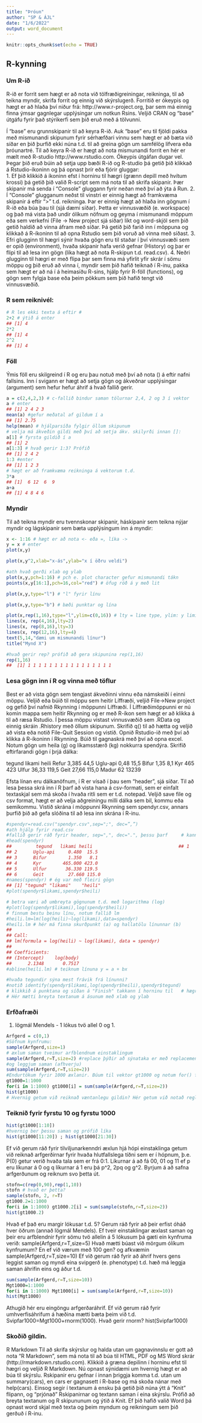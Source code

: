```yaml
---
title: "Þróun"
author: "SP & ÁJL"
date: "1/6/2022"
output: word_document
---
```


```r
knitr::opts_chunk$set(echo = TRUE)
```

## R-kynning
### Um R-ið

  R-ið er forrit sem hægt er að nota við tölfræðigreiningar, reikninga, til að teikna myndir, skrifa forrit og einnig við skýrslugerð. Forritið er ókeypis og hægt er að hlaða því niður frá: http://www.r-project.org, þar sem má einnig finna ýmsar gagnlegar upplýsingar um notkun Rsins. Veljið CRAN og “base” útgáfu fyrir það stýrikerfi sem þið eruð með á tölvunni. 
  
  Í “base” eru grunnskipanir til að keyra R-ið. Auk “base” eru til fjöldi pakka með mismunandi skipunum fyrir sérhæfðari vinnu sem hægt er að bæta við síðar en þið þurfið ekki núna t.d. til að greina gögn um samfélög lífvera eða þróunartré. Til að keyra R-ið er hægt að nota mismunandi forrit en hér er mælt með R-studio http://www.rstudio.com. Ókeypis útgáfan dugar vel.
Þegar þið eruð búin að setja upp bæði R-ið og R-studio þá getið þið klikkað á Rstudio-íkoninn og þá opnast þrír eða fjórir gluggar:            
1. Ef þið klikkið á íkoninn efst í horninu til hægri (grænn depill með hvítum krossi) þá getið þið valið R-script sem má nota til að skrifa skipanir. Þær skipanir má senda í “Console” gluggann fyrir neðan með því að ýta á Run.
2. Í “Console” glugganum neðst til vinstri er einnig hægt að framkvæma skipanir á eftir “>” t.d. reikninga. Þar er einnig hægt að hlaða inn gögnum í R-ið eða búa þau til (sjá dæmi síðar). Þetta er vinnusvæðið (e. workspace) og það má vista það undir ólíkum nöfnum og geyma í mismunandi möppum eða sem verkefni (File -> New project sjá síðar) líkt og word-skjöl sem þið getið haldið að vinna áfram með síðar. Þá getið þið farið inn í möppuna og klikkað á R-íkoninn til að opna Rstudio sem þið voruð að vinna með síðast.
3. Efri glugginn til hægri sýnir hvaða gögn eru til staðar í því vinnusvæði sem er opið (environment), hvaða skipanir hafa verið gefnar (History) og þar er flipi til að lesa inn gögn (líka hægt að nota R-skipun t.d. read.csv).
4. Neðri glugginn til hægri er með flipa þar sem finna má yfirlit yfir skrár í sömu möppu og þið eruð að vinna í, myndir sem þið hafið teiknað í R-inu, pakka sem hægt er að ná í á heimasíðu R-sins, hjálp fyrir R-föll (functions), og gögn sem fylgja base eða þeim pökkum sem þið hafið tengt við vinnusvæðið.

### R sem reiknivél:
```r
# R les ekki texta á eftir #
2+2 # ýtið á enter
## [1] 4
2*2
## [1] 4
2^2
## [1] 4
```

### Föll
Ýmis föll eru skilgreind í R og eru þau notuð með því að nota () á eftir nafni fallsins. Inn í svigann er hægt að setja gögn og ákveðnar upplýsingar (argument) sem hefur hefur áhrif á hvað fallið gerir.
```r
a = c(2,4,2,3) # c-fallið bindur saman tölurnar 2,4, 2 og 3 í vektor
a # enter
## [1] 2 4 2 3
mean(a) #gefur meðatal af gildum í a
## [1] 2.75
help(mean) # hjálparsíða fylgir öllum skipunum
# velja má ákveðin gildi með því að setja ákv. skilyrði innan []:
a[1] # fyrsta gildið í a
## [1] 2
a[1:3] # hvað gerir 1:3? Prófið
## [1] 2 4 2
1:3 #enter
## [1] 1 2 3
# hægt er að framkvæma reikninga á vektorum t.d.
3*a
## [1]  6 12  6  9
a+a
## [1] 4 8 4 6
```

### Myndir
Til að teikna myndir eru tvennskonar skipanir, háskipanir sem teikna nýjar myndir og lágskipanir sem bæta upplýsingum inn á myndir:
```r
x <- 1:16 # hægt er að nota <- eða =, líka ->
y = x # enter
plot(x,y)

plot(x,y^2,xlab="x-ás",ylab="x í öðru veldi") 

#ath hvað gerði xlab og ylab
plot(x,y,pch=1:16) # pch e. plot character gefur mismunandi tákn 
points(x,y[16:1],pch=16,col="red") # öfug röð á y með lit

plot(x,y,type="l") # "l" fyrir línu

plot(x,y,type="b") # bæði punktar og lína

plot(x,rep(1,16),type="l",ylim=c(0,16)) # lty = line type, ylim: y limits
lines(x, rep(4,16),lty=2)
lines(x, rep(8,16),lty=3)
lines(x, rep(12,16),lty=4)
text(5,14,"dæmi um mismunandi línur")
title("Mynd X")

#hvað gerir rep? prófið að gera skipunina rep(1,16)
rep(1,16)
##  [1] 1 1 1 1 1 1 1 1 1 1 1 1 1 1 1 1
```

### Lesa gögn inn í R og vinna með töflur
Best er að vista gögn sem tengjast ákveðinni vinnu eða námskeiði í einni möppu. Veljið eða búið til möppu sem heitir Líffræði, veljið File->New project og gefið því nafnið Rkynning í möppunni Líffræði. Í Líffræðimöppunni er nú komin mappa sem heitir Rkynning og er með R-íkon sem hægt er að klikka á til að ræsa Rstudio. Í þessa möppu vistast vinnusvæðið sem .RData og einnig skráin .Rhistory með öllum skipunum. Skrifið q() til að hætta og veljið að vista eða notið File-Quit Session og vistið. Opnið Rstudio-ið með því að klikka á R-íkoninn í Rkynning.
Búið til gagnaskrá með því að opna excel. Notum gögn  um heila (g) og líkamsstærð (kg) nokkurra spendýra. Skrifíð eftirfarandi gögn í þrjá dálka:

tegund 	likami	 heili
Refur 	3,385	 	44,5
Uglu-api 	0,48	 	15,5
Bifur 		1,35 		8,1
Kyr 		465		423
Ulfur 		36,33 	119,5
Geit 		27,66 	115,0
Madur 	62 		13239

Efsta línan eru dálkanöfnum, í R er vísað í þau sem “header”, sjá síðar. Til að lesa þessa skrá inn í R þarf að vista hana á csv-formati, sem er einfalt textaskjal sem má skoða í hvaða ritli sem er t.d. notepad. Veljið save file og csv format, hægt er að velja aðgreiningu milli dálka sem bil, kommu eða semikommu. Vistið skrána í möppunni Rkynning sem spendyr.csv, annars þurfið þið að gefa slóðina til að lesa inn skrána í R-inu.
```r
#spendyr=read.csv("spendyr.csv",sep=";", dec=”,”) 
#ath hjálp fyrir read.csv
#fallið gerir ráð fyrir header, sep=",", dec=".", þessu þarf     # kannski að breyta,  einnig væri hægt að nota                    # "Import Dataset"" takkann
#head(spendyr)
##         tegund   likami heili                                ## 1      Refur        3.385  44.5
## 2      Uglu-api     0.480  15.5
## 3      Bifur        1.350   8.1
## 4      Kyr        465.000 423.0
## 5      Ulfur       36.330 119.5
## 6      Geit         27.660 115.0
#names(spendyr) # ég var með fleiri gögn
## [1] "tegund" "likami"    "heili"
#plot(spendyr$likami,spendyr$heili) 

# betra væri að umbreyta gögnunum t.d. með logarithma (log)
#plot(log(spendyr$likami),log(spendyr$heili)) 
# finnum bestu beinu línu, notum fallið lm
#heili.lm=lm(log(heili)~log(likami),data=spendyr)
#heili.lm # hér má finna skurðpunkt (a) og hallatölu línunnar (b)
## 
## Call:
## lm(formula = log(heili) ~ log(likami), data = spendyr)
## 
## Coefficients:
## (Intercept)    log(body)  
##      2.1348       0.7517
#abline(heili.lm) # teiknum línuna y = a + bx

#hvaða tegundir sýna mest frávik frá línunni?
#notið identify(spendyr$likami,log(spendyr$heili),spendyr$tegund)
# klikkið á punktana og síðan á "Finish" takkann í horninu til   # hægri fyrir ofan myndina
# Hér mætti breyta textanum á ásunum með xlab og ylab
```

### Erfðafræði
1. lögmál Mendels - 1 lókus tvö allel 0 og 1. 

```r
Arfgerd = c(0,1)
#Söfnum kynfrumu:
sample(Arfgerd,size=1) 
# æxlum saman tveimur arfblendnum einstaklingum
sample(Arfgerd,r=T,size=2) #replace þýðir að sýnataka er með replacement #(þe hefur ekki áhrif á næstu sýnatöku) 
#og leggjum saman (afhverju)
sum(sample(Arfgerd,r=T,size=2))
#Endurtökum fyrir 1000 æxlanir. Búum til vektor gt1000 og notum for() fallið:
gt1000=1:1000
for(i in 1:1000) gt1000[i] = sum(sample(Arfgerd,r=T,size=2)) 
hist(gt1000)
# Hvernig getum við reiknað væntanlegu gildin? Hér getum við notað reglur um líkur á óháðum og aðskildum atburðum þe.P (A og B) = P(A)*P(B) og P(A eða B) = P(A)+ P(B). Líkurnar á að fá 00, 01 og 11 eru þá 0.25, 0.5 og 0.25 þar sem P(0)=P(1)=0.5. Afhverju eru líkurnar á 01 = 0.5? Hvernig ber þessu saman við séða fjöldann? Hér þarf að margfalda með heildarfjölda.
```

### Teiknið fyrir fyrstu 10 og fyrstu 1000
``` r
hist(gt1000[1:10])
#hvernig ber þessu saman og prófið líka 
hist(gt1000[11:20]) ; hist(gt1000[21:30])
```
Ef við gerum ráð fyrir tilviljunarkenndri æxlun hjá hópi einstaklinga getum við reiknað arfgerðirnar fyrir hvaða hlutfallslega tíðni sem er í hópnum, þ.e. P(0) getur verið hvaða tala sem er frá 0:1. Líkurnar á að fá 00, 01 og 11 ef p eru líkunar á 0 og q líkurnar á 1 eru þá p^2, 2pq og g^2. Byrjum á að safna arfgerðunum og reiknum svo þetta út.
```r
stofn=c(rep(0,90),rep(1,10))
stofn # hvað er þetta?
sample(stofn, 2, r=T)
gt1000.2=1:1000
for(i in 1:1000) gt1000.2[i] = sum(sample(stofn,r=T,size=2)) 
hist(gt1000.2)
```
Hvað ef það eru margir lókusar t.d. 5? Gerum ráð fyrir að þeir erfist óháð hver öðrum (annað lögmál Mendels). Ef tveir einstaklingar æxlast saman og þeir eru arfblendnir fyrir sömu tvö allelin á 5 lókusum þá gæti ein kynfruma verið:
sample(Arfgerd,r=T,size=5)
Hvað mætti búast við mörgum ólíkum kynfrumum? En ef við værum með 100 gen?
og afkvæmin
sample(Arfgerd,r=T,size=10)
Ef við gerum ráð fyrir að áhrif hvers gens leggist saman og myndi eina svipgerð (e. phenotype) t.d. hæð má leggja saman áhrifin eins og áður t.d.
```r
sum(sample(Arfgerd,r=T,size=10))
Mgt1000=1:1000
for(i in 1:1000) Mgt1000[i] = sum(sample(Arfgerd,r=T,size=10))
hist(Mgt1000)
```
Athugið hér eru eingöngu arfgerðaráhrif. Ef við gerum ráð fyrir umhverfisáhrifum á hæðina mætti bæta þeim við t.d.
Svipfar1000=Mgt1000+rnorm(1000). Hvað gerir rnorm?
hist(Svipfar1000)

### Skoðið gildin.
R Markdown 
Til að skrifa skýrslur og halda utan um gagnavinnslu er gott að nota “R Markdown”, sem má nota til að búa til HTML, PDF og MS Word skrár (http://rmarkdown.rstudio.com).
Klikkið á græna depilinn í horninu efst til hægri og veljið R Markdown. Nú opnast sýnidæmi um hvernig hægt er að búa til skýrslu. Rskipanir eru gefnar í innan þriggja komma t.d. utan um summary(cars), en cars er gagnasett í R-base og má skoða nánar með help(cars). Einsog segir í textanum á ensku þá getið þið núna ýtt á “Knit” flipann, og “prjónað” Rskipanirnar og textann saman í eina skýrslu.
Prófið að breyta textanum og R skipununum og ýtið á Knit. Ef þið hafið valið Word þá opnast word skjal með texta og þeim myndum og reikningum sem þið gerðuð í R-inu. 
